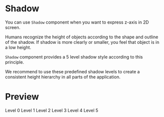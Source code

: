 
<Meta title="Styles/Shadows" />

# Shadow

You can use `Shadow` component when you want to express z-axis in 2D screen.

Humans recognize the height of objects according to the shape and outline of the shadow. If shadow is more clearly or smaller, you feel that object is in a low height.

`Shadow` component provides a 5 level shadow style according to this principle.

We recommend to use these predefined shadow levels to create a consistent height hierarchy in all parts of the application.

# Preview

<Canvas>
  <Story name="Shadows">
    <Shadow level={0}>
      <Box>Level 0</Box>
    </Shadow>
    <Spacing size={30} />
    <Shadow level={1}>
      <Box>Level 1</Box>
    </Shadow>
    <Spacing size={30} />
    <Shadow level={2}>
      <Box>Level 2</Box>
    </Shadow>
    <Spacing size={30} />
    <Shadow level={3}>
      <Box>Level 3</Box>
    </Shadow>
    <Spacing size={30} />
    <Shadow level={4}>
      <Box>Level 4</Box>
    </Shadow>
    <Spacing size={30} />
    <Shadow level={5}>
      <Box>Level 5</Box>
    </Shadow>
  </Story>
</Canvas>
